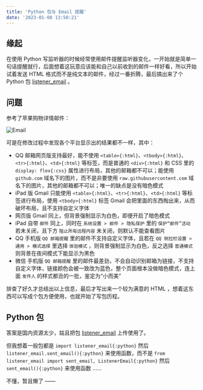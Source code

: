 ```yaml
---
title: 'Python 包与 Email 提醒'
date: '2023-01-08 13:50:21'
---
```


## 缘起

在使用 Python 写监听器的时候经常使用邮件提醒监听器变化，一开始就是简单一句话提醒就行，后面想着这玩意应该能和自己以前收到的邮件一样好看，所以开始试着发送 HTML 格式而不是纯文本的邮件，经过一番折腾，最后搞出来了个 Python 包 [listener_email](https://github.com/Cierra-Runis/listener_email) 。

## 问题

参考了苹果购物详情邮件：

![Email](/post/email.png)

可是在修改过程中发现各个平台显示出的结果都不一样，其中：

- QQ 邮箱网页版支持最好，能不使用 `<table>{:html}`、`<tbody>{:html}`、`<tr>{:html}`、`<td>{:html}` 等标签，而是普通的 `<div>{:html}` 和 CSS 里的 `display: flex{:css}` 属性进行布局，其他的邮箱都不可以；能使用 `github.com` 域名下的图片，而不是非要使用 `raw.githubusercontent.com` 域名下的图片，其他的邮箱都不可以；唯一的缺点是没有暗色模式
- iPad 版 Gmail 只能使用 `<table>{:html}`、`<tr>{:html}`、`<td>{:html}` 等标签进行布局，使用 `<tbody>{:html}` 标签 Gmail 会把里面的东西掏出来，从而破坏布局，且不支持自定义字体
- 网页版 Gmail 同上，但背景强制显示为白色，即便开启了暗色模式
- iPad 自带 `邮件` 同上，同时在 `系统设置 > 邮件 > 隐私保护` 里的 `保护“邮件”活动` 若未关闭，且下方 `阻止所有远程内容` 未关闭，则默认不能查看图片
- QQ 手机版 `QQ 邮箱提醒` 里的邮件不支持自定义字体，且若在 `QQ 侧拉栏设置 > 通用 > 模式选择` 里选择 `体验模式` ，则背景强制显示为白色，反之选择 `普通模式` 则背景在夜间模式下能显示为黑色
- 微信 手机版 `QQ 邮箱提醒` 里的邮件最差劲，不会自动识别邮箱为链接，不支持自定义字体，链接颜色会被一致改为蓝色，整个页面根本没做暗色模式，连上面 `发件人` 的样式都丑的一批，鉴定为“小而美”

<Alert
  title='2025-01-05 21:44:39 补充'
  description='在最新的 iPadOS 18.2 中，只要在 `系统设置 > 邮件 > 载入远程图像` 启用即可'
/>

排查了好久才总结出以上信息，最后才写出来一个较为满意的 HTML
，想着这东西可以写成个包方便使用，也就开始了写包历程。

## Python 包

答案是国内资源太少，姑且把包 [listener_email](https://github.com/Cierra-Runis/listener_email) 上传使用了。

但我想着一般包都是 `import listener_email{:python}` 然后 `listener_email.sent_email(){:python}` 来使用函数，而不是 `from listener_email import sent_email, ListenerEmail{:python}` 然后 `sent_email(){:python}` 来使用函数 ……

不懂，暂且懒了 ——
